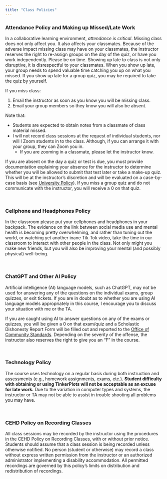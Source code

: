 ```yaml
---
title: "Class Policies"
---
```



:::absence
### Attendance Policy and Making up Missed/Late Work

In a collaborative learning environment, *attendance is critical*. Missing class does not only affect you. It also affects your classmates. Because of the adverse impact missing class may have on your classmates, the instructor reserves the right to re-assign groups on the day of the quiz, or have you work independently. Please be on time. Showing up late to class is not only disruptive, it is disrespectful to your classmates. When you show up late, your group needs to spend valuable time catching you up on what you missed. If you show up late for a group quiz, you may be required to take the quiz by yourself.

If you miss class:

1. Email the instructor as soon as you know you will be missing class.
2. Email your group members so they know you will also be absent.

Note that:

- Students are expected to obtain notes from a classmate of class material missed.
- I will not record class sessions at the request of individual students, nor will I Zoom students in to the class. Although, if you can arrange it with your group, they can Zoom you in.
  + If you are zooming in a classmate, please let the instructor know.

If you are absent on the day a quiz or test is due, you must provide documentation explaining your absence for the instructor to determine whether you will be allowed to submit that test later or take a make-up quiz. This will be at the instructor’s discretion and will be evaluated on a case-by-case basis  (see [University Policy](https://policy.umn.edu/education/makeupwork)). If you miss a group quiz and do not communicate with the instructor, you will receive a 0 on that quiz.
:::


<br />


:::cellphone
### Cellphone and Headphones Policy

In the classroom please put your cellphones and headphones in your backpack. The evidence on the link between social media use and mental health is becoming pretty overwhelming, and rather than tuning out the world, or watching yet another inane Tik-Tok video, take the time in our classroom to interact with other people in the class. Not only might you make new friends, but you will also be improving your mental (and possibly physical) well-being.
:::

<br />


:::ai
### ChatGPT and Other AI Policy

Artificial intelligence (AI) language models, such as ChatGPT, may not be used for answering any of the questions on the individual exams, group quizzes, or exit tickets. If you are in doubt as to whether you are using AI language models appropriately in this course, I encourage you to discuss your situation with me or the TA.

If you are caught using AI to answer questions on any of the exams or quizzes, you will be given a 0 on that exam/quiz and a Scholastic Dishonesty Report Form will be filled out and reported to the [Office of Community Standards](https://communitystandards.umn.edu/). Depending on the severity of the offense, the instructor also reserves the right to give you an "F" in the course.
:::

<br />


:::technology
### Technology Policy

The course uses technology on a regular basis during both instruction and assessments (e.g., homework assignments, exams, etc.). **Student difficulty with obtaining or using TinkerPlots will not be acceptable as an excuse for late work.** Due to the variation in computer types and systems, the instructor or TA may not be able to assist in trouble shooting all problems you may have.
:::

<br />


:::recording
### CEHD Policy on Recording Classes

All class sessions may be recorded by the instructor using the procedures in the CEHD Policy on Recording Classes, with or without prior notice. Students should assume that a class session is being recorded unless otherwise notified. No person (student or otherwise) may record a class without express written permission from the instructor or an authorized administrator implementing a disability accommodation. All permitted recordings are governed by this policy’s limits on distribution and redistribution of recordings.
:::

<br />

